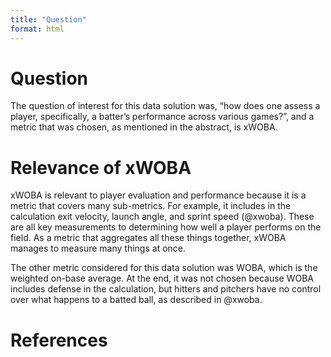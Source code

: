 ```yaml
---
title: "Question"
format: html
---
```


# Question

The question of interest for this data solution was, "how does one assess a player, specifically, a batter's performance across various games?", and a metric that was chosen, as mentioned in the abstract, is xWOBA.

# Relevance of xWOBA

xWOBA is relevant to player evaluation and performance because it is a metric that covers many sub-metrics. For example, it includes in the calculation exit velocity, launch angle, and sprint speed (@xwoba). These are all key measurements to determining how well a player performs on the field. As a metric that aggregates all these things together, xWOBA manages to measure many things at once.

The other metric considered for this data solution was WOBA, which is the weighted on-base average. At the end, it was not chosen because WOBA includes defense in the calculation, but hitters and pitchers have no control over what happens to a batted ball, as described in @xwoba.

# References
